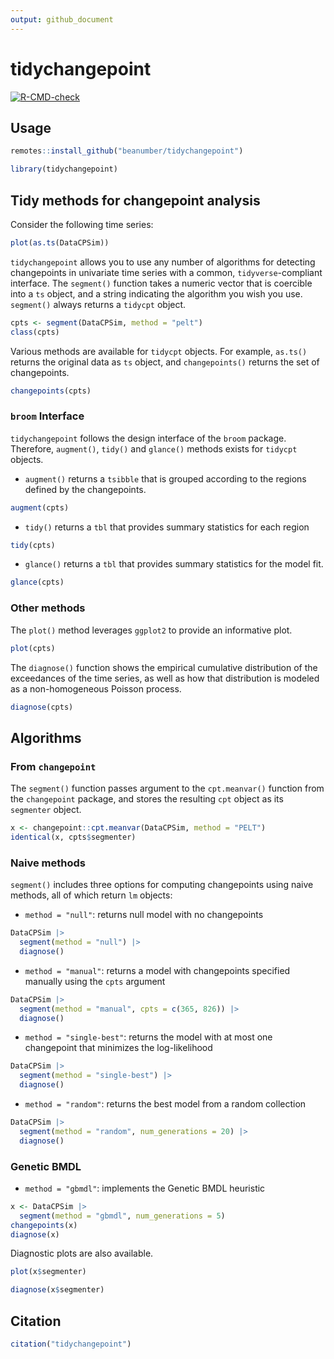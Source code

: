 ```yaml
---
output: github_document
---
```


# tidychangepoint

  <!-- badges: start -->
  [![R-CMD-check](https://github.com/c-taimal/tidychangepoint/actions/workflows/R-CMD-check.yaml/badge.svg)](https://github.com/c-taimal/tidychangepoint/actions/workflows/R-CMD-check.yaml)
  <!-- badges: end -->

## Usage

```r
remotes::install_github("beanumber/tidychangepoint")
```

```r
library(tidychangepoint)
```

## Tidy methods for changepoint analysis

Consider the following time series:

```r
plot(as.ts(DataCPSim))
```

`tidychangepoint` allows you to use any number of algorithms for detecting changepoints in univariate time series with a common, `tidyverse`-compliant interface. 
The `segment()` function takes a numeric vector that is coercible into a `ts` object, and a string indicating the algorithm you wish you use. 
`segment()` always returns a `tidycpt` object. 

```r
cpts <- segment(DataCPSim, method = "pelt")
class(cpts)
```

Various methods are available for `tidycpt` objects. 
For example, `as.ts()` returns the original data as `ts` object, and `changepoints()` returns the set of changepoints. 

```r
changepoints(cpts)
```

### `broom` Interface

`tidychangepoint` follows the design interface of the `broom` package. 
Therefore, `augment()`, `tidy()` and `glance()` methods exists for `tidycpt` objects. 

- `augment()` returns a `tsibble` that is grouped according to the regions defined by the changepoints. 

```r
augment(cpts)
```

- `tidy()` returns a `tbl` that provides summary statistics for each region

```r
tidy(cpts)
```

- `glance()` returns a `tbl` that provides summary statistics for the model fit. 

```r
glance(cpts)
```

### Other methods

The `plot()` method leverages `ggplot2` to provide an informative plot. 

```r
plot(cpts)
```

The `diagnose()` function shows the empirical cumulative distribution of the exceedances of the time series, as well as how that distribution is modeled as a non-homogeneous Poisson process. 

```r
diagnose(cpts)
```



## Algorithms

### From `changepoint`

The `segment()` function passes argument to the `cpt.meanvar()` function from the `changepoint` package, and stores the resulting `cpt` object as its `segmenter` object. 

```r
x <- changepoint::cpt.meanvar(DataCPSim, method = "PELT")
identical(x, cpts$segmenter)
```

### Naive methods

`segment()` includes three options for computing changepoints using naive methods, all of which return `lm` objects:

- `method = "null"`: returns null model with no changepoints

```r
DataCPSim |>
  segment(method = "null") |>
  diagnose()
```

- `method = "manual"`: returns a model with changepoints specified manually using the `cpts` argument

```r
DataCPSim |>
  segment(method = "manual", cpts = c(365, 826)) |>
  diagnose()
```

- `method = "single-best"`: returns the model with at most one changepoint that minimizes the log-likelihood

```r
DataCPSim |>
  segment(method = "single-best") |>
  diagnose()
```

- `method = "random"`: returns the best model from a random collection

```r
DataCPSim |>
  segment(method = "random", num_generations = 20) |>
  diagnose()
```

### Genetic BMDL

- `method = "gbmdl"`: implements the Genetic BMDL heuristic

```r
x <- DataCPSim |>
  segment(method = "gbmdl", num_generations = 5)
changepoints(x)
diagnose(x)
```

Diagnostic plots are also available. 

```r
plot(x$segmenter)
```

```r
diagnose(x$segmenter)
```


## Citation

```r
citation("tidychangepoint")
```

